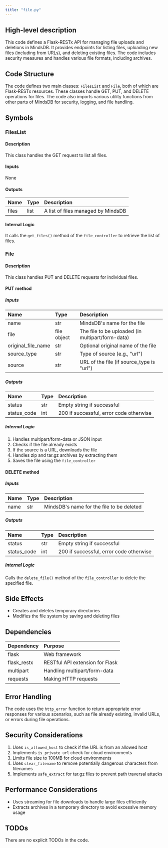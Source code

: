 ```yaml
---
title: "file.py"
---
```


## High-level description
This code defines a Flask-RESTx API for managing file uploads and deletions in MindsDB. It provides endpoints for listing files, uploading new files (including from URLs), and deleting existing files. The code includes security measures and handles various file formats, including archives.

## Code Structure
The code defines two main classes: `FilesList` and `File`, both of which are Flask-RESTx resources. These classes handle GET, PUT, and DELETE operations for files. The code also imports various utility functions from other parts of MindsDB for security, logging, and file handling.

## Symbols

### FilesList
#### Description
This class handles the GET request to list all files.

#### Inputs
None

#### Outputs
| Name | Type | Description |
|:-----|:-----|:------------|
| files | list | A list of files managed by MindsDB |

#### Internal Logic
It calls the `get_files()` method of the `file_controller` to retrieve the list of files.

### File
#### Description
This class handles PUT and DELETE requests for individual files.

#### PUT method
##### Inputs
| Name | Type | Description |
|:-----|:-----|:------------|
| name | str | MindsDB's name for the file |
| file | file object | The file to be uploaded (in multipart/form-data) |
| original_file_name | str | Optional original name of the file |
| source_type | str | Type of source (e.g., "url") |
| source | str | URL of the file (if source_type is "url") |

##### Outputs
| Name | Type | Description |
|:-----|:-----|:------------|
| status | str | Empty string if successful |
| status_code | int | 200 if successful, error code otherwise |

##### Internal Logic
1. Handles multipart/form-data or JSON input
2. Checks if the file already exists
3. If the source is a URL, downloads the file
4. Handles zip and tar.gz archives by extracting them
5. Saves the file using the `file_controller`

#### DELETE method
##### Inputs
| Name | Type | Description |
|:-----|:-----|:------------|
| name | str | MindsDB's name for the file to be deleted |

##### Outputs
| Name | Type | Description |
|:-----|:-----|:------------|
| status | str | Empty string if successful |
| status_code | int | 200 if successful, error code otherwise |

##### Internal Logic
Calls the `delete_file()` method of the `file_controller` to delete the specified file.

## Side Effects
- Creates and deletes temporary directories
- Modifies the file system by saving and deleting files

## Dependencies
| Dependency | Purpose |
|:-----------|:--------|
| flask | Web framework |
| flask_restx | RESTful API extension for Flask |
| multipart | Handling multipart/form-data |
| requests | Making HTTP requests |

## Error Handling
The code uses the `http_error` function to return appropriate error responses for various scenarios, such as file already existing, invalid URLs, or errors during file operations.

## Security Considerations
1. Uses `is_allowed_host` to check if the URL is from an allowed host
2. Implements `is_private_url` check for cloud environments
3. Limits file size to 100MB for cloud environments
4. Uses `clear_filename` to remove potentially dangerous characters from filenames
5. Implements `safe_extract` for tar.gz files to prevent path traversal attacks

## Performance Considerations
- Uses streaming for file downloads to handle large files efficiently
- Extracts archives in a temporary directory to avoid excessive memory usage

## TODOs
There are no explicit TODOs in the code.